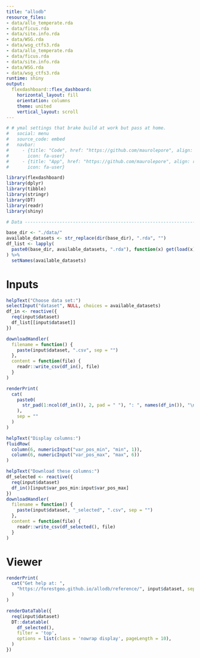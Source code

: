 ```yaml
---
title: "allodb"
resource_files:
- data/allo_temperate.rda
- data/ficus.rda
- data/site.info.rda
- data/WSG.rda
- data/wsg_ctfs3.rda
- data/allo_temperate.rda
- data/ficus.rda
- data/site.info.rda
- data/WSG.rda
- data/wsg_ctfs3.rda
runtime: shiny
output:
  flexdashboard::flex_dashboard:
    horizontal_layout: fill
    orientation: columns
    theme: united
    vertical_layout: scroll
---
```


```r
# # ymal settings that brake build at work but pass at home.
#   social: menu
#   source_code: embed
#   navbar:
#     - {title: "Code", href: "https://github.com/maurolepore", align: right,
#       icon: fa-user}
#     - {title: "App", href: "https://github.com/maurolepore", align: right,
#       icon: fa-user}
```

```r
library(flexdashboard)
library(dplyr)
library(tibble)
library(stringr)
library(DT)
library(readr)
library(shiny)

# Data --------------------------------------------------------------------

base_dir <- "./data/"
available_datasets <- str_replace(dir(base_dir), ".rda", "")
df_list <- lapply(
  paste0(base_dir, available_datasets, ".rda"), function(x) get(load(x))
) %>% 
  setNames(available_datasets)
```

Inputs {.sidebar}
========================================================================

```r
helpText("Choose data set:")
selectInput("dataset", NULL, choices = available_datasets)
df_in <- reactive({
  req(input$dataset)
  df_list[[input$dataset]]
})
```

```r
downloadHandler(
  filename = function() {
    paste(input$dataset, ".csv", sep = "")
  },
  content = function(file) {
    readr::write_csv(df_in(), file)
  }
)

renderPrint(
  cat(
    paste0(
      str_pad(1:ncol(df_in()), 2, pad = " "), ": ", names(df_in()), "\n"
    ),
    sep = ""
  )
)
```

```r
helpText("Display columns:")
fluidRow(
  column(6, numericInput("var_pos_min", "min", 1)),
  column(6, numericInput("var_pos_max", "max", 6))
)
```

```r
helpText("Download these columns:")
df_selected <- reactive({
  req(input$dataset)
  df_in()[input$var_pos_min:input$var_pos_max]
})
downloadHandler(
  filename = function() {
    paste(input$dataset, "_selected", ".csv", sep = "")
  },
  content = function(file) {
    readr::write_csv(df_selected(), file)
  }
)
```

Viewer
========================================================================

```r
renderPrint(
  cat("Get help at: ",
    "https://forestgeo.github.io/allodb/reference/", input$dataset, sep = ""
  )
)

renderDataTable({
  req(input$dataset)
  DT::datatable(
    df_selected(),
    filter = 'top',
    options = list(class = 'nowrap display', pageLength = 10),
  )
})
```

